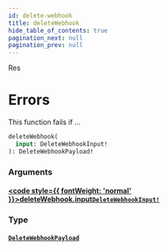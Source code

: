 ```yaml
---
id: delete-webhook
title: deleteWebhook
hide_table_of_contents: true
pagination_next: null
pagination_prev: null
---
```








Res

# Errors
This function fails if ...

```graphql
deleteWebhook(
  input: DeleteWebhookInput!
): DeleteWebhookPayload!
```


### Arguments

#### [<code style={{ fontWeight: 'normal' }}>deleteWebhook.<b>input</b></code>](#)<Bullet />[`DeleteWebhookInput!`](/inputs/delete-webhook-input) <Badge class="secondary" text="non-null"/> <Badge class="secondary" text="input"/>
> 
> 

### Type

#### [`DeleteWebhookPayload`](/objects/delete-webhook-payload) <Badge class="secondary" text="object"/>
> 
> 





